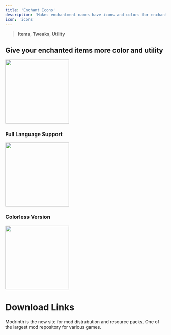 ```yaml
---
title: 'Enchant Icons'
description: 'Makes enchantment names have icons and colors for enchanted books and items and colored enchanting'
icon: 'icons'
---
```


> <Icon icon="book-blank" iconType="regular" /> **Items**, <Icon icon="pen-to-square" iconType="solid" /> **Tweaks**, <Icon icon="suitcase" iconType="regular" /> **Utility**

## Give your enchanted items more color and utility
<img height="200" noZoom src="/images/ei-banner.png" />

### Full Language Support
<img height="200" noZoom src="/images/ei-language.png" />

### Colorless Version
<img height="200" noZoom src="/images/ei-colorless.png" />

# Download Links

<CardGroup cols={2}>
  <Card 
    title="Modrinth Download Link"
    icon= "download"
    href="https://modrinth.com/resourcepack/enchant-icons-countxd"
  >
    Modrinth is the new site for mod distrubution and resource packs.
  </Card>
  <Card
    title="Curseforge Download Link"
    icon="download"
    href="https://www.curseforge.com/minecraft/texture-packs/enchant-icons-countxd"
  >
    One of the largest mod repository for various games.
  </Card>
</CardGroup>